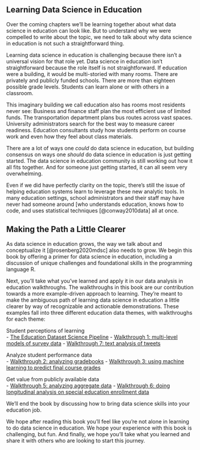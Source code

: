 ## Learning Data Science in Education {#c01}

Over the coming chapters we'll be learning together about what data science in education can look like. But to understand why we were compelled to write about the topic, we need to talk about why data science in education is not such a straightforward thing. 

Learning data science in education is challenging because there isn't a universal vision for that role yet. Data science in education isn't straightforward because the role itself is not straightforward. If education were a building, it would be multi-storied with many rooms. There are privately and publicly funded schools. There are more than eighteen possible grade levels. Students can learn alone or with others in a classroom. 

This imaginary building we call education also has rooms most residents never see: Business and finance staff plan the most efficient use of limited funds. The transportation department plans bus routes across vast spaces. University administrators search for the best way to measure career readiness. Education consultants study how students perform on course work and even how they feel about class materials. 

There are a lot of ways one *could* do data science in education, but building consensus on ways one *should* do data science in education is just getting started. The data science in education community is still working out how it all fits together. And for someone just getting started, it can all seem very overwhelming. 

Even if we did have perfectly clarity on the topic, there's still the issue of helping education systems learn to leverage these new analytic tools. In many education settings, school administrators and their staff may have never had someone around [who understands education, knows how to code, and uses statistical techniques [@conway2010data] all at once. 

## Making the Path a Little Clearer

As data science in education grows, the way we talk about and conceptualize it [@rosenberg2020mdsc] also needs to grow. We begin this book by offering a primer for data science in education, including a discussion of unique challenges and foundational skills in the programming language R. 

Next, you'll take what you've learned and apply it in our data analysis in education walkthroughs. The walkthroughs in this book are our contribution towards a more example-driven approach to learning. They're meant to make the ambiguous path of learning data science in education a little clearer by way of recognizable and actionable demonstrations. These examples fall into three different education data themes, with walkthroughs for each theme:

Student perceptions of learning  
 - [The Education Dataset Science Pipeline](#Walkthrough-1-The-Education-Dataset-Science-Pipeline)
 - [Walkthrough 1: multi-level models of survey data](06-wt-multilevel-models-1)
 - [Walkthrough 7: text analysis of tweets](10-wt-text-analysis)

Analyze student performance data  
 - [Walkthrough 2: analyzing gradebooks](08-wt-gradebooks.Rmd)
 - [Walkthrough 3: using machine learning to predict final course grades](08-walkthrough-3)

Get value from publicly available data  
 - [Walkthrough 5: analyzing aggregate data](12-wt-aggregate-data)
 - [Walkthrough 6: doing longitudinal analysis on special education enrollment data](13-wt-longitudinal-analysis)

We'll end the book by discussing how to bring data science skills into your education job.

We hope after reading this book you'll feel like you're not alone in learning to do data science in education. We hope your experience with this book is challenging, but fun. And finally, we hope you'll take what you learned and share it with others who are looking to start this journey.